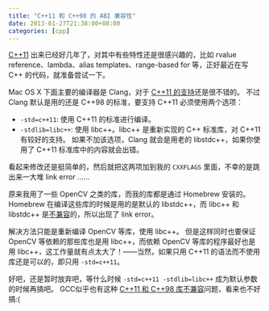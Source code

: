 ```yaml
---
title: "C++11 和 C++98 的 ABI 兼容性"
date: 2013-01-27T21:38:00+08:00
categories: [cpp]
---
```


[C++11][] 出来已经好几年了，对其中有些特性还是很感兴趣的，比如 rvalue reference、lambda、alias templates、range-based for 等，正好最近在写 C++ 的代码，就准备尝试一下。

Mac OS X 下面主要的编译器是 Clang，对于 [C++11 的支持][Clang-c++11]还是很不错的。 不过 Clang 默认是用的还是 C++98 的标准，要支持 C++11 必须使用两个选项：

- `-std=c++11`: 使用 C++11 的标准进行编译。
- `-stdlib=libc++`: 使用 libc++。libc++ 是重新实现的 C++ 标准库，对 C++11 有较好的支持。 如果不加该选项，Clang 就会是用老的 libstdc++，如果你使用了 C++11 标准库中的内容就会出错。

看起来修改还是挺简单的，然后就把这两项加到我的 `CXXFLAGS` 里面，不幸的是跳出来一大堆 link error ……

原来我用了一些 OpenCV 之类的库，而我的库都是通过 Homebrew 安装的。Homebrew 在编译这些库的时候是用的是默认的 libstdc++，而 libc++ 和 libstdc++ 是[不兼容][compatibility]的，所以出现了 link error。

解决方法只能是重新编译 OpenCV 等库，使用 libc++。 但是这样同时也要保证 OpenCV 等依赖的那些库也是用 libc++，而依赖 OpenCV 等库的程序最好也是用 libc++，这工作量就有点太大了！——当然，如果只用 C++11 的语法而不使用库还是可以的，即只用 `-std=c++11`。

好吧，还是暂时放弃吧，等什么时候 `-std=c++11 -stdlib=libc++` 成为默认参数的时候再搞吧。 GCC似乎也有这种 [C++11 和 C++98 库不兼容][gcc-compatibility]问题，看来也不好搞:(


[C++11]: http://en.wikipedia.org/wiki/C%2B%2B11
[Clang-c++11]: http://clang.llvm.org/cxx_status.html
[compatibility]: https://github.com/mxcl/homebrew/issues/10938
[gcc-compatibility]: https://gcc.gnu.org/wiki/Cxx11AbiCompatibility
